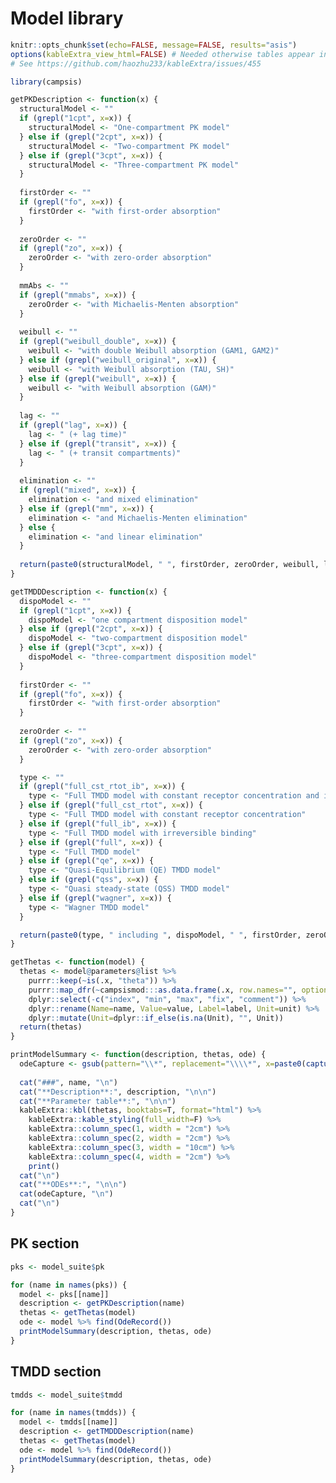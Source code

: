 # Model library

```r
knitr::opts_chunk$set(echo=FALSE, message=FALSE, results="asis")
options(kableExtra_view_html=FALSE) # Needed otherwise tables appear in Viewer only (not in html files)
# See https://github.com/haozhu233/kableExtra/issues/455
```

```r
library(campsis)

getPKDescription <- function(x) {
  structuralModel <- ""
  if (grepl("1cpt", x=x)) {
    structuralModel <- "One-compartment PK model"
  } else if (grepl("2cpt", x=x)) {
    structuralModel <- "Two-compartment PK model"
  } else if (grepl("3cpt", x=x)) {
    structuralModel <- "Three-compartment PK model"
  }
  
  firstOrder <- ""
  if (grepl("fo", x=x)) {
    firstOrder <- "with first-order absorption"
  }
  
  zeroOrder <- ""
  if (grepl("zo", x=x)) {
    zeroOrder <- "with zero-order absorption"
  }
  
  mmAbs <- ""
  if (grepl("mmabs", x=x)) {
    zeroOrder <- "with Michaelis-Menten absorption"
  }
  
  weibull <- ""
  if (grepl("weibull_double", x=x)) {
    weibull <- "with double Weibull absorption (GAM1, GAM2)"
  } else if (grepl("weibull_original", x=x)) {
    weibull <- "with Weibull absorption (TAU, SH)"
  } else if (grepl("weibull", x=x)) {
    weibull <- "with Weibull absorption (GAM)"
  }
  
  lag <- ""
  if (grepl("lag", x=x)) {
    lag <- " (+ lag time)"
  } else if (grepl("transit", x=x)) {
    lag <- " (+ transit compartments)"
  }
  
  elimination <- ""
  if (grepl("mixed", x=x)) {
    elimination <- "and mixed elimination"
  } else if (grepl("mm", x=x)) {
    elimination <- "and Michaelis-Menten elimination"
  } else {
    elimination <- "and linear elimination"
  }
  
  return(paste0(structuralModel, " ", firstOrder, zeroOrder, weibull, lag, " ", elimination))
}

getTMDDDescription <- function(x) {
  dispoModel <- ""
  if (grepl("1cpt", x=x)) {
    dispoModel <- "one compartment disposition model"
  } else if (grepl("2cpt", x=x)) {
    dispoModel <- "two-compartment disposition model"
  } else if (grepl("3cpt", x=x)) {
    dispoModel <- "three-compartment disposition model"
  }
  
  firstOrder <- ""
  if (grepl("fo", x=x)) {
    firstOrder <- "with first-order absorption"
  }
  
  zeroOrder <- ""
  if (grepl("zo", x=x)) {
    zeroOrder <- "with zero-order absorption"
  }

  type <- ""
  if (grepl("full_cst_rtot_ib", x=x)) {
    type <- "Full TMDD model with constant receptor concentration and irreversible binding"
  } else if (grepl("full_cst_rtot", x=x)) {
    type <- "Full TMDD model with constant receptor concentration"
  } else if (grepl("full_ib", x=x)) {
    type <- "Full TMDD model with irreversible binding"
  } else if (grepl("full", x=x)) {
    type <- "Full TMDD model"
  } else if (grepl("qe", x=x)) {
    type <- "Quasi-Equilibrium (QE) TMDD model"
  } else if (grepl("qss", x=x)) {
    type <- "Quasi steady-state (QSS) TMDD model"
  } else if (grepl("wagner", x=x)) {
    type <- "Wagner TMDD model"
  }

  return(paste0(type, " including ", dispoModel, " ", firstOrder, zeroOrder))
}

getThetas <- function(model) {
  thetas <- model@parameters@list %>%
    purrr::keep(~is(.x, "theta")) %>%
    purrr::map_dfr(~campsismod:::as.data.frame(.x, row.names="", optional=FALSE)) %>%
    dplyr::select(-c("index", "min", "max", "fix", "comment")) %>%
    dplyr::rename(Name=name, Value=value, Label=label, Unit=unit) %>%
    dplyr::mutate(Unit=dplyr::if_else(is.na(Unit), "", Unit))
  return(thetas)
}

printModelSummary <- function(description, thetas, ode) {
  odeCapture <- gsub(pattern="\\*", replacement="\\\\*", x=paste0(capture.output(print(ode))[-1], collapse="<BR>"))
  
  cat("###", name, "\n")
  cat("**Description**:", description, "\n\n")
  cat("**Parameter table**:", "\n\n")
  kableExtra::kbl(thetas, booktabs=T, format="html") %>%
    kableExtra::kable_styling(full_width=F) %>%
    kableExtra::column_spec(1, width = "2cm") %>%
    kableExtra::column_spec(2, width = "2cm") %>%
    kableExtra::column_spec(3, width = "10cm") %>% 
    kableExtra::column_spec(4, width = "2cm") %>% 
    print()
  cat("\n")
  cat("**ODEs**:", "\n\n")
  cat(odeCapture, "\n")
  cat("\n")
}

```

## PK section

```r
pks <- model_suite$pk

for (name in names(pks)) {
  model <- pks[[name]]
  description <- getPKDescription(name)
  thetas <- getThetas(model)
  ode <- model %>% find(OdeRecord())
  printModelSummary(description, thetas, ode)
}
```

## TMDD section

```r
tmdds <- model_suite$tmdd

for (name in names(tmdds)) {
  model <- tmdds[[name]]
  description <- getTMDDDescription(name)
  thetas <- getThetas(model)
  ode <- model %>% find(OdeRecord())
  printModelSummary(description, thetas, ode)
}
```
